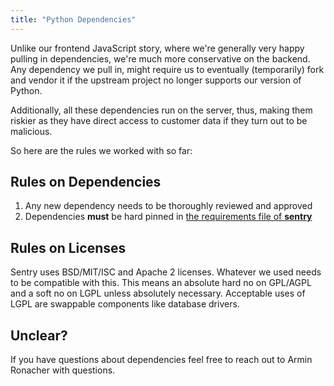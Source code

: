 ```yaml
---
title: "Python Dependencies"
---
```


Unlike our frontend JavaScript story, where we're generally very happy pulling in dependencies, we're much more conservative on
the backend. Any dependency we pull in, might require us to eventually (temporarily) fork and vendor it if the upstream
project no longer supports our version of Python.

Additionally, all these dependencies run on the server, thus, making them riskier as they have direct access to customer
data if they turn out to be malicious.

So here are the rules we worked with so far:

## Rules on Dependencies

1. Any new dependency needs to be thoroughly reviewed and approved
2. Dependencies **must** be hard pinned in [the requirements file of **sentry**](https://github.com/getsentry/sentry/blob/master/requirements-base.txt)

## Rules on Licenses

Sentry uses BSD/MIT/ISC and Apache 2 licenses. Whatever we used needs to be compatible with this. This means an absolute
hard no on GPL/AGPL and a soft no on LGPL unless absolutely necessary. Acceptable uses of LGPL are swappable components
like database drivers.

## Unclear?

If you have questions about dependencies feel free to reach out to Armin Ronacher with questions.
